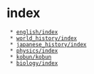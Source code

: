= index =

  * [[english/index]]
  * [[world_history/index]]
  * [[japanese_history/index]]
  * [[physics/index]]
  * [[kobun/kobun]]
  * [[biology/index]]
